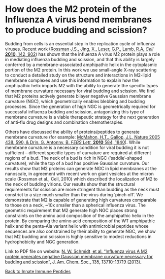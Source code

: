 # How does the M2 protein of the Influenza A virus bend membranes to produce budding and scission?

Budding from cells is an essential step in the replication cycle of influenza viruses. Recent work ([Rossman J.S., Jing, X., Leser, G.P., Lamb, R.A, _Cell_ **2010**, 142, 902](https://pubmed.ncbi.nlm.nih.gov/20850012/)) has shown that the influenza A virus M2 protein plays a role in mediating influenza budding and scission, and that this ability is largely conferred by a membrane-associated amphipathic helix in the cytoplasmic portion of the M2 protein. In this work we use small-angle X-ray scattering to conduct a detailed study on the structure and interactions in M2-lipid membrane complexes and use this information to explain how the amphipathic helix imparts M2 with the ability to generate the specific types of membrane curvature necessary for viral budding and scission. We find that M2 proteins actively generate bilayer negative Gaussian membrane curvature (NGC), which geometrically enables blebbing and budding processes. Since the generation of high NGC is geometrically required for successful influenza budding and scission, antagonizing this type of membrane curvature is a viable therapeutic strategy for the next generation of anti-flu drug designs and combination chemotherapies.

Others have discussed the ability of proteins/peptides to generate membrane curvature (for example: [McMahon, H.T., Gallop, J.L, Nature 2005 438, 590, & Drin, G. Antonny, B. _FEBS Lett._ **2010** 584, 1840](https://pubmed.ncbi.nlm.nih.gov/16319878/)). While membrane curvature is a necessary condition for viral budding it is not sufficient – different specific types of curvature are required at different regions of a bud. The neck of a bud is rich in NGC (‘saddle’-shaped curvature), while the top of a bud has positive Gaussian curvature. Our results show that M2 proteins can generate NGC in lipid membranes at the nanoscale, in agreement with recent work on giant vesicles at the micron scale (Rossman et al., Cell, 2010) which described the localization of M2 to the neck of budding virions. Our results show that the structural requirements for scission are more stringent than budding as the neck must constrict to a size much smaller than the virus during ‘pinch off’. We demonstrate that M2 is capable of generating high curvatures comparable to those on a neck, ~10x smaller than a spherical influenza virus. The geometric requirement that M2 generate high NGC places strong constraints on the amino acid composition of the amphipathic helix in the protein. By comparing the amino acid composition of the WT amphipathic helix and the penta-Ala variant helix with antimicrobial peptides whose sequences are also constrained by their ability to generate NGC, we show that M2 budding and scission is highly sensitive to modest reductions in hydrophobicity and NGC generation.

Link to PDF file on website: [N. W. Schmidt, et al. “Influenza virus A M2 protein generates negative Gaussian membrane curvature necessary for budding and scission”, J. Am. Chem. Soc., 135, 13710-13719 (2013).](/pdf/10.1021~ja400146z.pdf)

[Back to Innate Immune Peptides](/research/innate-immune-peptides)